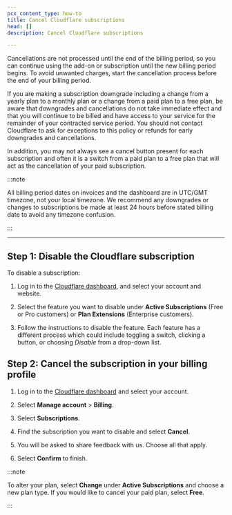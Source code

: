 ```yaml
---
pcx_content_type: how-to
title: Cancel Cloudflare subscriptions
head: []
description: Cancel Cloudflare subscriptions

---
```


Cancellations are not processed until the end of the billing period, so you can continue using the add-on or subscription until the new billing period begins. To avoid unwanted charges, start the cancellation process before the end of your billing period.

If you are making a subscription downgrade including a change from a yearly plan to a monthly plan or a change from a paid plan to a free plan, be aware that downgrades and cancellations do not take immediate effect and that you will continue to be billed and have access to your service for the remainder of your contracted service period. You should not contact Cloudflare to ask for exceptions to this policy or refunds for early downgrades and cancellations.

In addition, you may not always see a cancel button present for each subscription and often it is a switch from a paid plan to a free plan that will act as the cancellation of your paid subscription.

:::note


All billing period dates on invoices and the dashboard are in UTC/GMT timezone, not your local timezone. We recommend any downgrades or changes to subscriptions be made at least 24 hours before stated billing date to avoid any timezone confusion.


:::

***

## Step 1: Disable the Cloudflare subscription

To disable a subscription:

1. Log in to the [Cloudflare dashboard](https://dash.cloudflare.com), and select your account and website.

2. Select the feature you want to disable under **Active Subscriptions** (Free or Pro customers) or **Plan Extensions** (Enterprise customers).

3. Follow the instructions to disable the feature. Each feature has a different process which could include toggling a switch, clicking a button, or choosing *Disable* from a drop-down list.

## Step 2: Cancel the subscription in your billing profile

1. Log in to the [Cloudflare dashboard](https://dash.cloudflare.com) and select your account.

2. Select **Manage account** > **Billing**.

3. Select **Subscriptions**.

4. Find the subscription you want to disable and select **Cancel**.

5. You will be asked to share feedback with us. Choose all that apply.

6. Select **Confirm** to finish.

:::note


To alter your plan, select **Change** under **Active Subscriptions** and choose a new plan type. If you would like to cancel your paid plan, select **Free**.


:::
